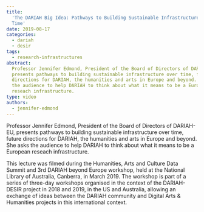 ```yaml
---
title:
  'The DARIAH Big Idea: Pathways to Building Sustainable Infrastructure Over
  Time'
date: 2019-08-17
categories:
  - dariah
  - desir
tags:
  - research-infrastructures
abstract:
  Professor Jennifer Edmond, President of the Board of Directors of DARIAH-EU,
  presents pathways to building sustainable infrastructure over time, future
  directions for DARIAH, the humanities and arts in Europe and beyond. She asks
  the audience to help DARIAH to think about what it means to be a European
  reseach infrastructure.
type: video
authors:
  - jennifer-edmond
---
```


Professor Jennifer Edmond, President of the Board of Directors of DARIAH-EU,
presents pathways to building sustainable infrastructure over time, future
directions for DARIAH, the humanities and arts in Europe and beyond. She asks
the audience to help DARIAH to think about what it means to be a European
reseach infrastructure.

This lecture was filmed during the Humanities, Arts and Culture Data Summit and
3rd DARIAH beyond Europe workshop, held at the National Library of Australia,
Canberra, in March 2019. The workshop is part of a series of three-day workshops
organised in the context of the DARIAH-DESIR project in 2018 and 2019, in the US
and Australia, allowing an exchange of ideas between the DARIAH community and
Digital Arts & Humanities projects in this international context.

<VideoCard
  title="The DARIAH Big Idea"
  subtitle="Pathways to Building Sustainable Infrastructure Over Time"
  id="GRd0lDpuNIA"
  image="images/jennifer-edmond.png"
/>
